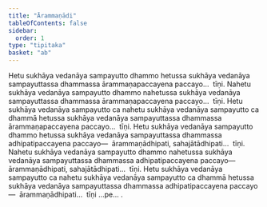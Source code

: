 ```yaml
---
title: "Ārammaṇādi"
tableOfContents: false
sidebar:
  order: 1
type: "tipitaka"
basket: "ab"
---
```



<DynamicBreadcrumb />

<Division number="75">

<Paragraph number="125">
Hetu sukhāya vedanāya sampayutto dhammo hetussa sukhāya vedanāya sampayuttassa dhammassa ārammaṇapaccayena paccayo…  tīṇi.
</Paragraph>

<Paragraph number="126">
Nahetu sukhāya vedanāya sampayutto dhammo nahetussa sukhāya vedanāya sampayuttassa dhammassa ārammaṇapaccayena paccayo…  tīṇi.
</Paragraph>

<Paragraph number="127">
Hetu sukhāya vedanāya sampayutto ca nahetu sukhāya vedanāya sampayutto ca dhammā hetussa sukhāya vedanāya sampayuttassa dhammassa ārammaṇapaccayena paccayo…  tīṇi.
</Paragraph>

</Division>
<Division number="76">

<Paragraph number="128">
Hetu sukhāya vedanāya sampayutto dhammo hetussa sukhāya vedanāya sampayuttassa dhammassa adhipatipaccayena paccayo—  ārammaṇādhipati, sahajātādhipati…  tīṇi.
</Paragraph>

<Paragraph number="129">
Nahetu sukhāya vedanāya sampayutto dhammo nahetussa sukhāya vedanāya sampayuttassa dhammassa adhipatipaccayena paccayo—  ārammaṇādhipati, sahajātādhipati…  tīṇi.
</Paragraph>

<Paragraph number="130">
Hetu sukhāya vedanāya sampayutto ca nahetu sukhāya vedanāya sampayutto ca dhammā hetussa sukhāya vedanāya sampayuttassa dhammassa adhipatipaccayena paccayo—  ārammaṇādhipati…  tīṇi …pe… .
</Paragraph>
</Division>